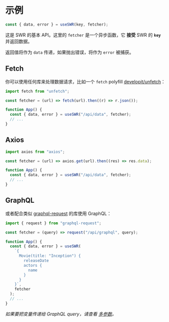 <div className="prose">

# 示例

```js
const { data, error } = useSWR(key, fetcher);
```

这是 SWR 的基本 API。这里的 `fetcher` 是一个异步函数，它 **接受** SWR 的 **`key`** 并返回数据。

返回值将作为 `data` 传递，如果抛出错误，将作为 `error` 被捕获。

## Fetch

你可以使用任何库来处理数据请求，比如一个 `fetch` polyfill [developit/unfetch](https://github.com/developit/unfetch)：

```js
import fetch from "unfetch";

const fetcher = (url) => fetch(url).then((r) => r.json());

function App() {
  const { data, error } = useSWR("/api/data", fetcher);
  // ...
}
```

## Axios

```js
import axios from "axios";

const fetcher = (url) => axios.get(url).then((res) => res.data);

function App() {
  const { data, error } = useSWR("/api/data", fetcher);
  // ...
}
```

## GraphQL

或者配合类似 [graphql-request](https://github.com/prisma-labs/graphql-request) 的库使用 GraphQL：

```js
import { request } from "graphql-request";

const fetcher = (query) => request("/api/graphql", query);

function App() {
  const { data, error } = useSWR(
    `{
      Movie(title: "Inception") {
        releaseDate
        actors {
          name
        }
      }
    }`,
    fetcher
  );
  // ...
}
```

_如果要把变量传递给 GraphQL query，请查看 [多参数](/docs/arguments)。_

</div>
